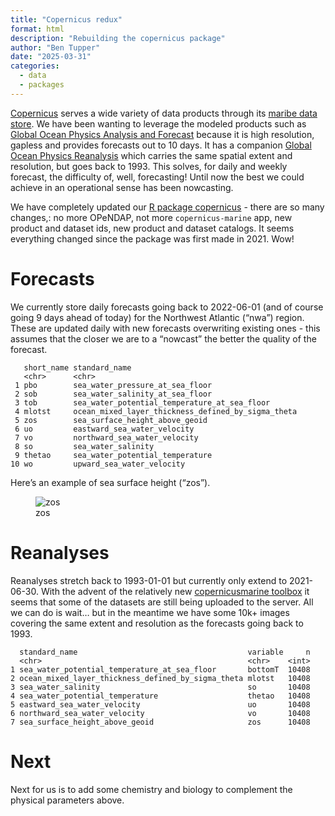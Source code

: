 ```yaml
---
title: "Copernicus redux"
format: html
description: "Rebuilding the copernicus package"
author: "Ben Tupper"
date: "2025-03-31"
categories:
  - data
  - packages
---
```


[Copernicus](https://marine.copernicus.eu/) serves a wide variety of data products through its [maribe data store](https://data.marine.copernicus.eu/products).  We have been wanting to leverage the modeled products such as [Global Ocean Physics Analysis and Forecast](https://data.marine.copernicus.eu/product/GLOBAL_ANALYSISFORECAST_PHY_001_024/description) because it is high resolution, gapless and provides forecasts out to 10 days.  It has a companion [Global Ocean Physics Reanalysis](https://data.marine.copernicus.eu/product/GLOBAL_MULTIYEAR_PHY_001_030/description) which carries the same spatial extent and resolution, but goes back to 1993. This solves, for daily and weekly forecast, the difficulty of, well, forecasting!  Until now the best we could achieve in an operational sense has been nowcasting.  

We have completely updated our [R package copernicus](https://github.com/BigelowLab/copernicus) - there are so many changes,: no more OPeNDAP, not more `copernicus-marine` app, new product and dataset ids, new product and dataset catalogs.  It seems everything changed since the package was first made in 2021.  Wow!

# Forecasts

We currently store daily forecasts going back to 2022-06-01 (and of course going 9 days ahead of today) for the Northwest Atlantic ("nwa") region. These are updated daily with new forecasts overwriting existing ones - this assumes that the closer we are to a "nowcast" the better the quality of the forecast.

```
   short_name standard_name                                     
   <chr>      <chr>                                             
 1 pbo        sea_water_pressure_at_sea_floor                   
 2 sob        sea_water_salinity_at_sea_floor                   
 3 tob        sea_water_potential_temperature_at_sea_floor      
 4 mlotst     ocean_mixed_layer_thickness_defined_by_sigma_theta
 5 zos        sea_surface_height_above_geoid                    
 6 uo         eastward_sea_water_velocity                       
 7 vo         northward_sea_water_velocity                      
 8 so         sea_water_salinity                                
 9 thetao     sea_water_potential_temperature                   
10 wo         upward_sea_water_velocity   
```
Here's an example of sea surface height ("zos").

![zos](forecast.png)


# Reanalyses

Reanalyses stretch back to 1993-01-01 but currently only extend to 2021-06-30.  With the advent of the relatively new [copernicusmarine toolbox](https://help.marine.copernicus.eu/en/collections/9080063-copernicus-marine-toolbox) it seems that some of the datasets are still being uploaded to the server. All we can do is wait... but in the meantime we have some 10k+ images covering the same extent and resolution as the forecasts going back to 1993.

```
  standard_name                                      variable     n
  <chr>                                              <chr>    <int>
1 sea_water_potential_temperature_at_sea_floor       bottomT  10408
2 ocean_mixed_layer_thickness_defined_by_sigma_theta mlotst   10408
3 sea_water_salinity                                 so       10408
4 sea_water_potential_temperature                    thetao   10408
5 eastward_sea_water_velocity                        uo       10408
6 northward_sea_water_velocity                       vo       10408
7 sea_surface_height_above_geoid                     zos      10408
```

# Next

Next for us is to add some chemistry and biology to complement the physical parameters above.  
